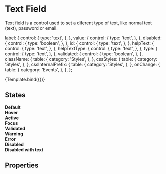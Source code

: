 <!--- Text.stories.mdx --->



<Meta
  title="Components/Inputs/Text"
  component={Text}
  decorators={[withDesign]}
/>

# Text Field

Text field is a control used to set a diferent type of text, like normal text (text), password or email.


  label: {
    control: {
      type: 'text',
    },
  },
  value: {
    control: {
      type: 'text',
    },
  },
  disabled: {
    control: {
      type: 'boolean',
    },
  },
  id: {
    control: {
      type: 'text',
    },
  },
  helpText: {
    control: {
      type: 'text',
    },
  },
  helpTextType: {
    control: {
      type: 'text',
    },
  },
  type: {
    control: {
      type: 'text',
    },
  },
  validated: {
    control: {
      type: 'boolean',
    },
  },
  className: {
    table: {
      category: 'Styles',
    },
  },
  cssStyles: {
    table: {
      category: 'Styles',
    },
  },
  cssInternalPrefix: {
    table: {
      category: 'Styles',
    },
  },
  onChange: {
    table: {
      category: 'Events',
    },
  },
};

<Canvas>
  <Story
    name="Text"
    args={{ label: 'Label' }}
    argTypes={argTypes}
    parameters={{
      design: {
        name: 'Figma Design',
        type: 'figma',
        url:
          'https://www.figma.com/file/TENnOP4K38G6r3vDL3emCP/AB---Style-Guide?node-id=82%3A2909',
      },
    }}
  >
    {Template.bind({})}
  </Story>
</Canvas>

## States

<Canvas>
  <div>
    <b>Default</b>
    <Text label="Label" />
  </div>
</Canvas>

<Canvas>
  <div>
    <b>Hover</b>
    <Text label="Label" className="hover" />
  </div>
</Canvas>

<Canvas>
  <div>
    <b>Active</b>
    <Text label="Label" value="Text" className="active" />
  </div>
</Canvas>

<Canvas>
  <div>
    <b>Focus</b>
    <Text label="Label" className="focus" />
  </div>
</Canvas>

<Canvas>
  <div>
    <b>Validated</b>
    <Text label="Label" validated />
  </div>
</Canvas>

<Canvas>
  <div>
    <b>Warning</b>
    <Text label="Label" helpText="Helper Text" helpTextType="warning" />
  </div>
</Canvas>

<Canvas>
  <div>
    <b>Error</b>
    <Text label="Label" helpText="Helper Text" helpTextType="danger" />
  </div>
</Canvas>

<Canvas>
  <div>
    <b>Disabled</b>
    <Text label="Label" disabled />
  </div>
</Canvas>

<Canvas>
  <div>
    <b>Disabled with text</b>
    <Text label="Label" value="Text" disabled />
  </div>
</Canvas>

## Properties

<ArgsTable of={Text} />

